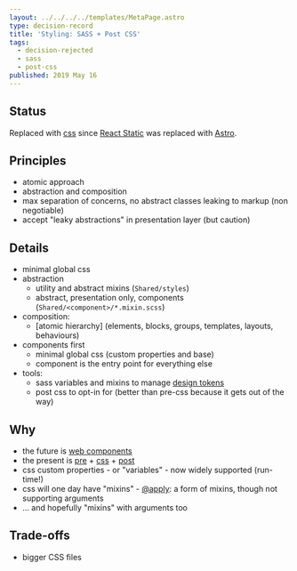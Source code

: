 ```yaml
---
layout: ../../../../templates/MetaPage.astro
type: decision-record
title: 'Styling: SASS + Post CSS'
tags:
  - decision-rejected
  - sass
  - post-css
published: 2019 May 16
---
```


## Status

Replaced with [css](/meta/records/current/styling-css) since [React Static](/meta/records/rejected/react-static) was replaced with [Astro](/meta/records/current/build-with-astro).

## Principles

- atomic approach
- abstraction and composition
- max separation of concerns, no abstract classes leaking to markup (non negotiable)
- accept "leaky abstractions" in presentation layer (but caution)

## Details

- minimal global css
- abstraction
  - utility and abstract mixins (`Shared/styles`)
  - abstract, presentation only, components (`Shared/<component>/*.mixin.scss`)
- composition:
  - [atomic hierarchy] (elements, blocks, groups, templates, layouts, behaviours)
- components first
  - minimal global css (custom properties and base)
  - component is the entry point for everything else
- tools:
  - sass variables and mixins to manage [design tokens](https://css-tricks.com/what-are-design-tokens/?utm_campaign=Sass%2BNews&utm_medium=web&utm_source=Sass_News_9)
  - post css to opt-in for (better than pre-css because it gets out of the way)

## Why

- the future is [web components](https://www.webcomponents.org/)
- the present is [pre](http://sass.news/) + [css](https://www.w3.org/Style/CSS/current-work) + [post](https://preset-env.cssdb.org/features)
- css custom properties - or "variables" - now widely supported (run-time!)
- css will one day have "mixins" - [@apply](https://hospodarets.com/css_apply_rule): a form of mixins, though not supporting arguments
- ... and hopefully "mixins" with arguments too

## Trade-offs

- bigger CSS files
